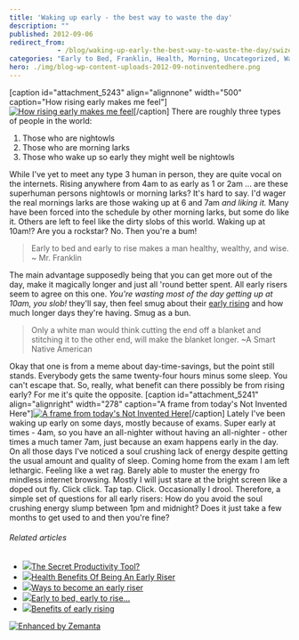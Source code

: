 ```yaml
---
title: 'Waking up early - the best way to waste the day'
description: ""
published: 2012-09-06
redirect_from: 
            - /blog/waking-up-early-the-best-way-to-waste-the-day/swizec/5237
categories: "Early to Bed, Franklin, Health, Morning, Uncategorized, Waking up early"
hero: ./img/blog-wp-content-uploads-2012-09-notinventedhere.png
---
```

\[caption id=&quot;attachment_5243&quot; align=&quot;alignnone&quot; width=&quot;500&quot; caption=&quot;How rising early makes me feel&quot;][![How rising early makes me feel](http://swizec.com/blog/wp-content/uploads/2012/09/nothingproductiveallday.gif "How rising early makes me feel")](./img/blog-wp-content-uploads-2012-09-nothingproductiveallday.gif)\[/caption] There are roughly three types of people in the world:

1. Those who are nightowls
2. Those who are morning larks
3. Those who wake up so early they might well be nightowls

While I&#x27;ve yet to meet any type 3 human in person, they are quite vocal on the internets. Rising anywhere from 4am to as early as 1 or 2am ... are these superhuman persons nightowls or morning larks? It&#x27;s hard to say. I&#x27;d wager the real mornings larks are those waking up at 6 and 7am _and liking it._ Many have been forced into the schedule by other morning larks, but some do like it. Others are left to feel like the dirty slobs of this world. Waking up at 10am!? Are you a rockstar? No. Then you&#x27;re a bum!

> Early to bed and early to rise makes a man healthy, wealthy, and wise. ~ Mr. Franklin

The main advantage supposedly being that you can get more out of the day, make it magically longer and just all &#x27;round better spent. All early risers seem to agree on this one. _You&#x27;re wasting most of the day getting up at 10am, you slob!_ they&#x27;ll say, then feel smug about their [early rising](http://en.wikipedia.org/wiki/Waking_up_early "Waking up early") and how much longer days they&#x27;re having. Smug as a bun.

> Only a white man would think cutting the end off a blanket and stitching it to the other end, will make the blanket longer. ~A Smart Native American

Okay that one is from a meme about day-time-savings, but the point still stands. Everybody gets the same twenty-four hours minus some sleep. You can&#x27;t escape that. So, really, what benefit can there possibly be from rising early? For me it&#x27;s quite the opposite. \[caption id=&quot;attachment_5241&quot; align=&quot;alignright&quot; width=&quot;278&quot; caption=&quot;A frame from today&#x27;s Not Invented Here&quot;][![A frame from today's Not Invented Here](./img/blog-wp-content-uploads-2012-09-notinventedhere.png "A frame from today's Not Invented Here")](http://notinventedhe.re/on/2012-9-6)\[/caption] Lately I&#x27;ve been waking up early on some days, mostly because of exams. Super early at times - 4am, so you have an all-nighter without having an all-nighter - other times a much tamer 7am, just because an exam happens early in the day. On all those days I&#x27;ve noticed a soul crushing lack of energy despite getting the usual amount and quality of sleep. Coming home from the exam I am left lethargic. Feeling like a wet rag. Barely able to muster the energy fro mindless internet browsing. Mostly I will just stare at the bright screen like a doped out fly. Click click. Tap tap. Click. Occasionally I drool. Therefore, a simple set of questions for all early risers: How do you avoid the soul crushing energy slump between 1pm and midnight? Does it just take a few months to get used to and then you&#x27;re fine?

###### Related articles

- [![](http://i.zemanta.com/110492815_80_80.jpg)](http://inspiredidiot.wordpress.com/2012/09/06/the-secret-productivity-tool/)[The Secret Productivity Tool?](http://inspiredidiot.wordpress.com/2012/09/06/the-secret-productivity-tool/)
- [![](http://i.zemanta.com/noimg_122_80_80.jpg)](http://mytechnologyworld9.blogspot.com/2012/08/health-benefits-of-being-early-riser.html)[Health Benefits Of Being An Early Riser](http://mytechnologyworld9.blogspot.com/2012/08/health-benefits-of-being-early-riser.html)
- [![](http://i.zemanta.com/108088656_80_80.jpg)](http://makeyourmarkonlife.wordpress.com/2012/08/21/ways-to-become-an-early-riser/)[Ways to become an early riser](http://makeyourmarkonlife.wordpress.com/2012/08/21/ways-to-become-an-early-riser/)
- [![](http://i.zemanta.com/103128170_80_80.jpg)](http://dreamhuntress.wordpress.com/2012/07/28/early-to-bed-early-to-rise/)[Early to bed, early to rise...](http://dreamhuntress.wordpress.com/2012/07/28/early-to-bed-early-to-rise/)
- [![](http://i.zemanta.com/103743589_80_80.jpg)](http://harikrishnamurthy.wordpress.com/2012/07/31/benefits-of-early-rising/)[Benefits of early rising](http://harikrishnamurthy.wordpress.com/2012/07/31/benefits-of-early-rising/)

[![Enhanced by Zemanta](http://img.zemanta.com/zemified_e.png?x-id=3bf0a351-4f26-4517-aec7-3ef9a9f1bdc8)](http://www.zemanta.com/?px "Enhanced by Zemanta")
